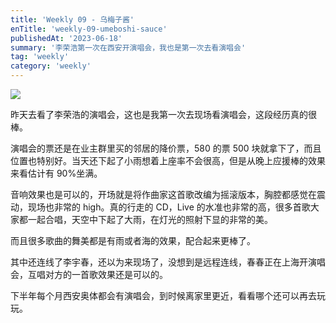 ```yaml
---
title: 'Weekly 09 - 乌梅子酱'
enTitle: 'weekly-09-umeboshi-sauce'
publishedAt: '2023-06-18'
summary: '李荣浩第一次在西安开演唱会，我也是第一次去看演唱会'
tag: 'weekly'
category: 'weekly'
---
```


![](https://obsidian-picgo-le.oss-cn-hangzhou.aliyuncs.com/img/4FED3D2D-266A-46B5-8CE6-1825BD86503A.jpeg)

昨天去看了李荣浩的演唱会，这也是我第一次去现场看演唱会，这段经历真的很棒。

演唱会的票还是在业主群里买的邻居的降价票，580 的票 500 块就拿下了，而且位置也特别好。当天还下起了小雨想着上座率不会很高，但是从晚上应援棒的效果来看估计有 90%坐满。

音响效果也是可以的，开场就是将作曲家这首歌改编为摇滚版本，胸腔都感觉在震动，现场也非常的 high。真的行走的 CD，Live 的水准也非常的高，很多首歌大家都一起合唱，天空中下起了大雨，在灯光的照射下显的非常的美。

而且很多歌曲的舞美都是有雨或者海的效果，配合起来更棒了。

其中还连线了李宇春，还以为来现场了，没想到是远程连线，春春正在上海开演唱会，互唱对方的一首歌效果还是可以的。

下半年每个月西安奥体都会有演唱会，到时候离家里更近，看看哪个还可以再去玩玩。
